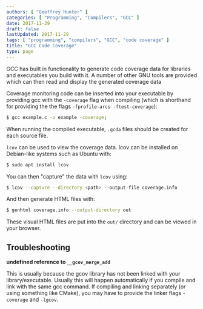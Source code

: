 ```yaml
---
authors: [ "Geoffrey Hunter" ]
categories: [ "Programming", "Compilers", "GCC" ]
date: 2017-11-29
draft: false
lastUpdated: 2017-11-29
tags: [ "programming", "compilers", "GCC", "code coverage" ]
title: "GCC Code Coverage"
type: page
---
```



GCC has built in functionality to generate code coverage data for libraries and executables you build with it. A number of other GNU tools are provided which can then read and display the generated coverage data

Coverage monitoring code can be inserted into your executable by providing gcc with the `-coverage` flag when compiling (which is shorthand for providing the the flags `-fprofile-arcs -ftest-coverage`):

```sh
$ gcc example.c -o example -coverage;
```

When running the compiled executable, `.gcda` files should be created for each source file.

`lcov` can be used to view the coverage data. lcov can be installed on Debian-like systems such as Ubuntu with:

```sh    
$ sudo apt install lcov
```

You can then "capture" the data with `lcov` using:

```sh
$ lcov --capture --directory <path> --output-file coverage.info
```

And then generate HTML files with:

```sh    
$ genhtml coverage.info --output-directory out
```

These visual HTML files are put into the `out/` directory and can be viewed in your browser.

## Troubleshooting

**undefined reference to `__gcov_merge_add`**

This is usually because the gcov library has not been linked with your library/executable. Usually this will happen automatically if you compile and link with the same gcc command. If compiling and linking separately (or using something like CMake), you may have to provide the linker flags `-coverage` and `-lgcov`.
